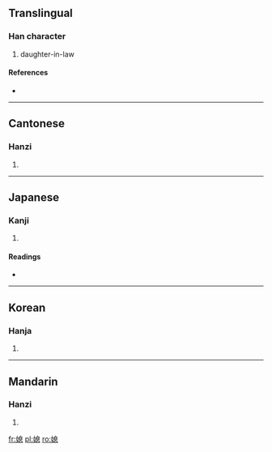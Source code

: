 ==Translingual==

===Han character===
{{Han char|rn=38|rad=女|as=10|sn=13|four=4643<sub>0</sub>|canj=女竹山心 (VHUP)}}

# daughter-in-law

====References====
* {{Han ref|kx=0268.050|dkj=06573|dj=0535.280|hdz=21072.030|uh=5AB3|ud=23219|bh=B740|bd=46912}}

----

==Cantonese==

===Hanzi===
{{yue-hanzi|jyut=|y=sik1}}

# {{defn|Cantonese|sort=女10}}

----

==Japanese==

===Kanji===
{{ja-kanji|grade=|rs=女10}}

# {{defn|Japanese|sort=女10}}

====Readings====
* {{ja-readings|on=[[せき]] (seki), [[しゃく]] (shaku)|kun=[[よめ]] (yome)}}

----

==Korean==

===Hanja===
{{ko-hanja|hangeul=식|rv=sik|mr=sik}}

# {{defn|Korean|sort=女10}}

----

==Mandarin==

===Hanzi===
{{cmn-hanzi|pin=[[xí]] ([[xi2]])|wg=hsi<sup>2</sup>}}

# {{defn|Mandarin|sort=女10}}

[[fr:媳]]
[[pl:媳]]
[[ro:媳]]